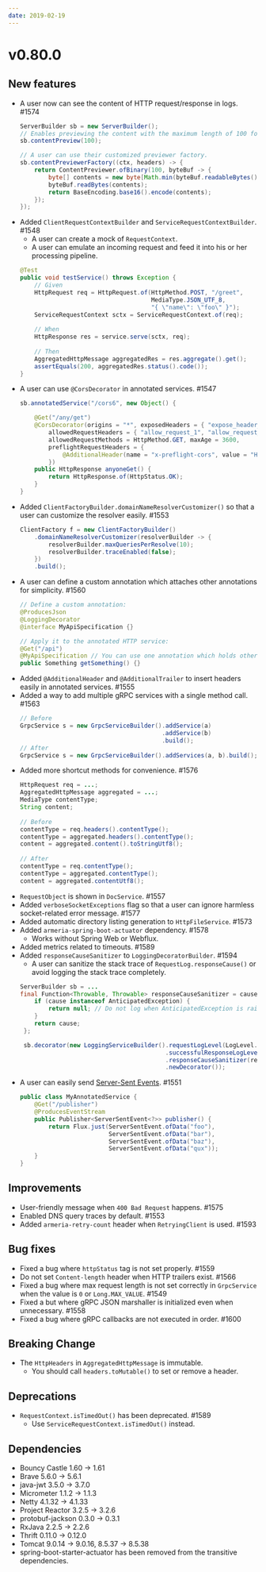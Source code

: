 ```yaml
---
date: 2019-02-19
---
```


# v0.80.0

## New features

- A user now can see the content of HTTP request/response in logs. #1574
  ```java
  ServerBuilder sb = new ServerBuilder();
  // Enables previewing the content with the maximum length of 100 for textual contents.
  sb.contentPreview(100);

  // A user can use their customized previewer factory.
  sb.contentPreviewerFactory((ctx, headers) -> {
      return ContentPreviewer.ofBinary(100, byteBuf -> {
          byte[] contents = new byte[Math.min(byteBuf.readableBytes(), 100)];
          byteBuf.readBytes(contents);
          return BaseEncoding.base16().encode(contents);
      });
  });
  ```
- Added `ClientRequestContextBuilder` and `ServiceRequestContextBuilder`. #1548
  - A user can create a mock of `RequestContext`.
  - A user can emulate an incoming request and feed it into his or her processing pipeline.
  ```java
  @Test
  public void testService() throws Exception {
      // Given
      HttpRequest req = HttpRequest.of(HttpMethod.POST, "/greet",
                                       MediaType.JSON_UTF_8,
                                       "{ \"name\": \"foo\" }");
      ServiceRequestContext sctx = ServiceRequestContext.of(req);
 
      // When
      HttpResponse res = service.serve(sctx, req);
 
      // Then
      AggregatedHttpMessage aggregatedRes = res.aggregate().get();
      assertEquals(200, aggregatedRes.status().code());
  }
  ```
- A user can use `@CorsDecorator` in annotated services. #1547
  ```java
  sb.annotatedService("/cors6", new Object() {

      @Get("/any/get")
      @CorsDecorator(origins = "*", exposedHeaders = { "expose_header_1", "expose_header_2" },
          allowedRequestHeaders = { "allow_request_1", "allow_request_2" },
          allowedRequestMethods = HttpMethod.GET, maxAge = 3600,
          preflightRequestHeaders = {
              @AdditionalHeader(name = "x-preflight-cors", value = "Hello CORS")
          })
      public HttpResponse anyoneGet() {
          return HttpResponse.of(HttpStatus.OK);
      }
  }
  ```
- Added `ClientFactoryBuilder.domainNameResolverCustomizer()` so that a user can customize the resolver easily. #1553
  ```java
  ClientFactory f = new ClientFactoryBuilder()
      .domainNameResolverCustomizer(resolverBuilder -> {
          resolverBuilder.maxQueriesPerResolve(10);
          resolverBuilder.traceEnabled(false);
      })
      .build();
  ```
- A user can define a custom annotation which attaches other annotations for simplicity. #1560
  ```java
  // Define a custom annotation:
  @ProducesJson
  @LoggingDecorator
  @interface MyApiSpecification {}

  // Apply it to the annotated HTTP service:
  @Get("/api")
  @MyApiSpecification // You can use one annotation which holds other other annotations.
  public Something getSomething() {}
  ```
- Added `@AdditionalHeader` and `@AdditionalTrailer` to insert headers easily in annotated services. #1555
- Added a way to add multiple gRPC services with a single method call. #1563
  ```java
  // Before
  GrpcService s = new GrpcServiceBuilder().addService(a)
                                          .addService(b)
                                          .build();
  // After
  GrpcService s = new GrpcServiceBuilder().addServices(a, b).build();
  ```
- Added more shortcut methods for convenience. #1576
  ```java
  HttpRequest req = ...;
  AggregatedHttpMessage aggregated = ...;
  MediaType contentType;
  String content;
 
  // Before
  contentType = req.headers().contentType();
  contentType = aggregated.headers().contentType();
  content = aggregated.content().toStringUtf8();
 
  // After
  contentType = req.contentType();
  contentType = aggregated.contentType();
  content = aggregated.contentUtf8();
  ```
- `RequestObject` is shown in `DocService`. #1557 
- Added `verboseSocketExceptions` flag so that a user can ignore harmless socket-related error message. #1577
- Added automatic directory listing generation to `HttpFileService`. #1573
- Added `armeria-spring-boot-actuator` dependency. #1578
  - Works without Spring Web or Webflux.
- Added metrics related to timeouts. #1589
- Added `responseCauseSanitizer` to `LoggingDecoratorBuilder`. #1594
  - A user can sanitize the stack trace of `RequestLog.responseCause()` or avoid logging the stack trace completely.
  ```java
  ServerBuilder sb = ...
  final Function<Throwable, Throwable> responseCauseSanitizer = cause -> {
      if (cause instanceof AnticipatedException) {
          return null; // Do not log when AnticipatedException is raised. 
      }
      return cause;
   };

   sb.decorator(new LoggingServiceBuilder().requestLogLevel(LogLevel.INFO)                                                    
                                           .successfulResponseLogLevel(LogLevel.INFO)                                                    
                                           .responseCauseSanitizer(responseCauseSanitizer)
                                           .newDecorator());
  ```
- A user can easily send [Server-Sent Events](https://www.w3.org/TR/2009/WD-eventsource-20090421/). #1551
  ```java
  public class MyAnnotatedService {
      @Get("/publisher")
      @ProducesEventStream
      public Publisher<ServerSentEvent<?>> publisher() {
          return Flux.just(ServerSentEvent.ofData("foo"),
                           ServerSentEvent.ofData("bar"),
                           ServerSentEvent.ofData("baz"),
                           ServerSentEvent.ofData("qux"));
      }
  }
  ```

## Improvements

- User-friendly message when `400 Bad Request` happens. #1575
- Enabled DNS query traces by default. #1553
- Added `armeria-retry-count` header when `RetryingClient` is used. #1593

## Bug fixes

- Fixed a bug where `httpStatus` tag is not set properly. #1559
- Do not set `Content-length` header when HTTP trailers exist. #1566
- Fixed a bug where max request length is not set correctly in `GrpcService` when the value is `0` or `Long.MAX_VALUE`. #1549
- Fixed a but where gRPC JSON marshaller is initialized even when unnecessary. #1558
- Fixed a bug where gRPC callbacks are not executed in order. #1600

## Breaking Change
- The `HttpHeaders` in `AggregatedHttpMessage` is immutable.
  - You should call `headers.toMutable()` to set or remove a header. 

## Deprecations

- `RequestContext.isTimedOut()` has been deprecated. #1589
  - Use `ServiceRequestContext.isTimedOut()` instead.

## Dependencies

- Bouncy Castle 1.60 -> 1.61
- Brave 5.6.0 -> 5.6.1
- java-jwt 3.5.0 -> 3.7.0
- Micrometer 1.1.2 -> 1.1.3
- Netty 4.1.32 -> 4.1.33
- Project Reactor 3.2.5 -> 3.2.6
- protobuf-jackson 0.3.0 -> 0.3.1
- RxJava 2.2.5 -> 2.2.6
- Thrift 0.11.0 -> 0.12.0
- Tomcat 9.0.14 -> 9.0.16, 8.5.37 -> 8.5.38
- spring-boot-starter-actuator has been removed from the transitive dependencies.
